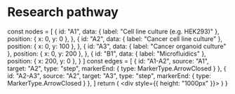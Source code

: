 # Research pathway


  const nodes = [
    {
      id: "A1",
      data: { label: "Cell line culture (e.g. HEK293)" },
      position: { x: 0, y: 0 },
    },
    {
      id: "A2",
      data: { label: "Cancer cell line culture" },
      position: { x: 0, y: 100 },
    },
    {
      id: "A3",
      data: { label: "Cancer organoid culture" },
      position: { x: 0, y: 200 },
    },
    {
      id: "B1",
      data: { label: "Microfluidics" },
      position: { x: 200, y: 0 },
    }
  ]
  const edges = [
    {
      id: "A1-A2",
      source: "A1",
      target: "A2",
      type: "step",
      markerEnd: {
        type: MarkerType.ArrowClosed
      }
    },
    {
      id: "A2-A3",
      source: "A2",
      target: "A3",
      type: "step",
      markerEnd: {
        type: MarkerType.ArrowClosed
      }
    },
  ]
  return (
    <div style={{ height: "1000px" }}>
      <ReactFlow nodes={nodes} edges={edges}>
        <Background />
        <Controls />
      </ReactFlow>
    </div>
  )
}

<Flow />